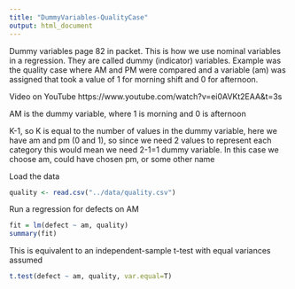 ```yaml
---
title: "DummyVariables-QualityCase"
output: html_document
---
```


Dummy variables page 82 in packet. This is how we use nominal variables in a regression. They are called dummy (indicator) variables. Example was the quality case where AM and PM were compared and a variable (am) was assigned that took a value of 1 for morning shift and 0 for afternoon.

Video on YouTube
https://www.youtube.com/watch?v=ei0AVKt2EAA&t=3s

AM is the dummy variable, where 1 is morning and 0 is afternoon

K-1, so K is equal to the number of values in the dummy variable, here we have am and pm (0 and 1), so since we need 2 values to represent each category this would mean we need 2-1=1 dummy variable. In this case we choose am, could have chosen pm, or some other name

Load the data
```r
quality <- read.csv("../data/quality.csv")
```

Run a regression for defects on AM

```r
fit = lm(defect ~ am, quality)
summary(fit)
```

<!--
Call:
lm(formula = defect ~ am, data = quality)

Residuals:
   Min     1Q Median     3Q    Max 
-35.86 -11.14   4.26  11.97  23.44 

Coefficients:
            Estimate Std. Error t value Pr(>|t|)    
(Intercept)   16.920      4.308   3.927  0.00051 ***
am            20.440      6.093   3.355  0.00229 ** 
---
Signif. codes:  0 ‘***’ 0.001 ‘**’ 0.01 ‘*’ 0.05 ‘.’ 0.1 ‘ ’ 1

Residual standard error: 16.69 on 28 degrees of freedom
Multiple R-squared:  0.2867,	Adjusted R-squared:  0.2612 
F-statistic: 11.25 on 1 and 28 DF,  p-value: 0.002295
-->

<!--
- the intercept is 16.920, this means that in the pm there are 16.920 defects per thousand
- the am shows 20.440 which, means that in the morning there are 20.440 more defects than the pm per thousand

y-hat = 16.920 + 20.440x
so if x = 0 which is pm this shows y-hat = 16.920 + 20.440(0) = 16.920
and if x = 1 which is am this shows y-hat = 16.920 + 20.440(1) = 37.36, this is the defects of the morning production
-->


This is equivalent to an independent-sample t-test with equal variances assumed
```r
t.test(defect ~ am, quality, var.equal=T)
```

<!--
	Two Sample t-test

data:  defect by am
t = -3.3547, df = 28, p-value = 0.002295
alternative hypothesis: true difference in means is not equal to 0
95 percent confidence interval:
 -32.920676  -7.959324
sample estimates:
mean in group 0 mean in group 1 
          16.92           37.36 
-->

<!--
- The mean for the t-test for group 0 is 16.92, this is when the intercept is 0, this is also the value for pm on the summary above
- The mean for the t-test for group 1 is 37.36, this is similar to above where we calculated this from the regression line. So to get the slope we take 37.36 - 16.92 = 20.440.
- the p-value in the t-test is 0.002295 which is the same in the summary for am p-value
- the t value in the t-test is 3.3547 which is the same rounded as what is found in the summary t-value 3.355 for am

- H0: B = 0 is the same as H0: uAM = uPM (if the means of AM and PM each other)
- In this case the p-value is 0.00229 < 0.05, so we can reject the null hypthesis
- Also, the t-test shows that the means 16.92 and 37.36 do not equal each other so we can reject the null hypothesis
-->
